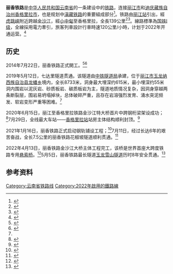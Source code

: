 {{云南未来建设}}
{{Infobox rail system-route
|rail_name=丽香铁路
|other_name=滇藏铁路丽香段
|image= Lijiang-Shangri-La Railway construction site 2016.jpg
|caption=建築中的丽香铁路香格里拉段
|locale={{PRC}}
|banner_color=blue
|service_type=客货兼运
|start=[[丽江站|丽江站]]、[[香格里拉站|香格里拉站]]
|system_length=
|length_in_operation=139 km
|total_length=
|sleeper=有砟轨道
|open_operation=
|line_title=线路
|lines=[[單線鐵路|单线]]
|stations= 13
|route_title=线路
|standard=国铁一级
|max_speed= 120km/h
|track_gauge={{standard gauge}}
|distance_between_mainlines=
|min_radius= 一般1200米，困难800米
|max_grade= 一般12‰，加力坡30‰
|block_signal= [[自动闭塞|自动闭塞]]
|control=LKJ-2000
|engine=[[电气化铁路|电气化铁路]]
|electrification=25kv15Hz交流电
|depot=
|rollingstock= [[动车组|动车组]]、普速客车
|fleet_size= 
|begin_operation= 预计2022年
|operator=[[昆明铁路局|昆明铁路局]]
|route_map={{丽香铁路RDT}}
}}
'''丽香铁路'''是[[中华人民共和国|中华人民共和国]][[云南省|云南省]]的一条建设中的[[鐵路運輸|铁路]]，连接[[丽江市|丽江市]]和[[迪庆藏族自治州|迪庆藏族自治州]][[香格里拉市|香格里拉市]]，也是规划中[[滇藏铁路|滇藏铁路]]的重要組成部分<ref>{{cite journal|author=[[中国国家铁路集团有限公司|中国国家铁路集团有限公司]]|title=铁运函〔2021〕204号 国铁集团关于公布大理至瑞丽铁路等有关名称的通知|journal=铁路客货运输专刊|year=2021|issue=03|publisher=[[中国铁道出版社|中国铁道出版社]]|isbn=978-7-113-27838-0|pages=23-24|quote=丽江至香格里拉铁路与既有大理东至丽江段线路统一命名，线路名称：滇藏铁路}}</ref>。铁路由[[丽江站|丽江站]]引出，經[[虎跳峡|虎跳峡]]附近跨越[[金沙江|金沙江]]，經[[小中甸镇|小中甸]]至香格里拉，全長139公里<ref>{{Cite web|title=麗香鐵路將開建 4年後可坐火車去香格里拉|url=http://www.yn.xinhuanet.com/travel/2009-05/19/content_16564629.htm|accessdate=2010-03-28|archiveurl=https://web.archive.org/web/20100609014253/http://www.yn.xinhuanet.com/travel/2009-05/19/content_16564629.htm|archivedate=2010-06-09|dead-url=yes}}</ref><ref name=":0">{{Cite news|url=https://mp.weixin.qq.com/s/2Tc0EP5qAAg09e-bwUmpcA|title=通往香格里拉的铁路，离建成更近一步|author=[[中国铁路总公司|中国铁路总公司]]微信公众号|date=2019-05-13|work=|accessdate=2019-05-15|archive-date=2021-04-11|archive-url=https://web.archive.org/web/20210411144807/https://mp.weixin.qq.com/s/2Tc0EP5qAAg09e-bwUmpcA|dead-url=no}}</ref>。線路標準為[[国铁I级|国铁I级]]，全線採用電力牽引，旅客列車設計行車時速120公里/小時，计划于2022年开通运营。<ref>{{cite web |title=云南丽香铁路预计明年年底前通车 助力大滇西旅游环线建设 |url=http://yn.news.cn/reporter/2021-09/18/c_1310195307.htm |accessdate=2021-11-22 |date=2021-09-18 |publisher=新华社 |website=新华网 |archive-date=2021-11-22 |archive-url=https://web.archive.org/web/20211122224919/http://yn.news.cn/reporter/2021-09/18/c_1310195307.htm |dead-url=no }}</ref>

==历史==
2014年7月22日，丽香铁路正式開工。<ref>{{cite book |author1=冯金声 |title=中国西南铁路纪事 |date=2017-05 |publisher=西南交通大学出版社 |isbn=978-7-5643-5447-3 |url=https://books.google.co.jp/books?id=z4WjDwAAQBAJ&pg=PT306&lpg=PT306&dq=2014%E5%B9%B47%E6%9C%8822%E6%97%A5%EF%BC%8C%E4%B8%BD%E9%A6%99%E9%93%81%E8%B7%AF%E6%AD%A3%E5%BC%8F%E5%BC%80%E5%B7%A5&source=bl&ots=zQtP2RiS89&sig=ACfU3U0E0UgiLIyuualLjEnIji6LqfKL0w&hl=zh-CN&sa=X&ved=2ahUKEwj2nsSv9Jr3AhUaqFYBHQcpA6oQ6AF6BAgmEAM#v=onepage&q=2014%E5%B9%B47%E6%9C%8822%E6%97%A5%EF%BC%8C%E4%B8%BD%E9%A6%99%E9%93%81%E8%B7%AF%E6%AD%A3%E5%BC%8F%E5%BC%80%E5%B7%A5&f=false |accessdate=2022-04-17 |language=zh |archive-date=2022-04-17 |archive-url=https://web.archive.org/web/20220417104935/https://books.google.co.jp/books?id=z4WjDwAAQBAJ&pg=PT306&lpg=PT306&dq=2014%E5%B9%B47%E6%9C%8822%E6%97%A5%EF%BC%8C%E4%B8%BD%E9%A6%99%E9%93%81%E8%B7%AF%E6%AD%A3%E5%BC%8F%E5%BC%80%E5%B7%A5&source=bl&ots=zQtP2RiS89&sig=ACfU3U0E0UgiLIyuualLjEnIji6LqfKL0w&hl=zh-CN&sa=X&ved=2ahUKEwj2nsSv9Jr3AhUaqFYBHQcpA6oQ6AF6BAgmEAM#v=onepage&q=2014%E5%B9%B47%E6%9C%8822%E6%97%A5%EF%BC%8C%E4%B8%BD%E9%A6%99%E9%93%81%E8%B7%AF%E6%AD%A3%E5%BC%8F%E5%BC%80%E5%B7%A5&f=false |dead-url=no }}</ref><ref>{{Cite web|title=滇藏铁路丽江至香格里拉段2013年将实质性开工|url=http://yn.yunnan.cn/html/2012-12/26/content_2550880.htm|access-date=2013-01-07|archiveurl=https://web.archive.org/web/20121229144713/http://yn.yunnan.cn/html/2012-12/26/content_2550880.htm|archivedate=2012-12-29|dead-url=yes}}</ref>

2019年5月12日，七达里隧道贯通。该隧道由[[中铁隧道局|中铁隧道局]]承建，位于[[丽江市|丽江市]][[玉龙纳西族自治县|玉龙纳西族自治县]][[龙蟠乡|龙蟠乡]]境内，全长8733米，洞身最大埋深约615米，最小埋深约55米洞内围岩以泥灰岩、砂质板岩、碳质板岩为主，隧道地质情况复杂，因洞身穿越两条断裂层，围岩易坍塌掉块，总体破碎严重，且存在岩溶强烈发育、涌水突泥频发、软岩变形严重等困难。<ref name=":0" />

2020年6月15日，丽江至香格里拉铁路金沙江特大桥首片中跨钢桁梁架设成功；<ref>{{cite web |title=人民日报、央视齐点赞！丽香铁路金沙江特大桥飞跨虎跳峡 |url=https://mp.weixin.qq.com/s/woVO3IxAHZBxFkg3u9HB4w |accessdate=2021-11-22 |date=2020-06-16 |publisher=中国铁路 |website=微信 |archive-date=2021-11-22 |archive-url=https://web.archive.org/web/20211122223704/https://mp.weixin.qq.com/s/woVO3IxAHZBxFkg3u9HB4w |dead-url=no }}</ref>7月29日，全线最大车站——[[香格里拉站|香格里拉站]]站房主体结构顺利封顶。<ref>{{cite web |title=香格里拉站要来啦！外观长这样 |url=https://mp.weixin.qq.com/s/gLs0jufisQaeE_ee-Udlsw |accessdate=2021-11-22 |date=2020-07-30 |publisher=中国铁路 |website=微信 |archive-date=2021-11-22 |archive-url=https://web.archive.org/web/20211122210647/https://mp.weixin.qq.com/s/gLs0jufisQaeE_ee-Udlsw |dead-url=no }}</ref>

2021年1月16日，丽香铁路正式启动钢轨铺设工程；<ref>{{cite web |title=丽香铁路铺轨工程正式启动 |url=http://news.cctv.com/2021/01/16/VIDEhHvTzDfjaDPhPy69abR7210116.shtml |accessdate=2021-11-22 |date=2021-01-16 |website=央视网 |archive-date=2021-11-22 |archive-url=https://web.archive.org/web/20211122145845/http://news.cctv.com/2021/01/16/VIDEhHvTzDfjaDPhPy69abR7210116.shtml |dead-url=no }}</ref>7月11日，经过长达6年的艰苦奋战，全长7.5公里的丽香铁路花椒坡隧道顺利贯通。<ref>{{cite web |title=滇藏铁路丽香段花椒坡隧道顺利贯通 |url=http://www.workercn.cn/34070/202107/14/210714142646455.shtml |accessdate=2021-11-22 |date=2021-07-14 |website=中工网 |archive-date=2021-11-22 |archive-url=https://web.archive.org/web/20211122143445/http://www.workercn.cn/34070/202107/14/210714142646455.shtml |dead-url=no }}</ref>

2022年4月13日，丽香铁路金沙江大桥主体工程完工，该桥是世界首座大跨度铁路专用[[悬索桥|悬索桥]]。<ref>{{cite web |title=丽香铁路金沙江大桥主体工程完工 |url=http://www.yn.gov.cn/ztgg/zxylcyfzqy/zdxmjsp/zdxmgztj/202204/t20220416_240699.html |website=云南省人民政府 |publisher=云南日报 |accessdate=2022-04-16 |date=2022-04-16 |archive-date=2022-04-17 |archive-url=https://web.archive.org/web/20220417104938/http://www.yn.gov.cn/ztgg/zxylcyfzqy/zdxmjsp/zdxmgztj/202204/t20220416_240699.html |dead-url=no }}</ref>5月5日，丽香铁路最长隧道[[玉龙雪山隧道|玉龙雪山隧道]]历时8年安全贯通。<ref>{{cite web |title=云投铁路参建的丽香铁路玉龙雪山隧道顺利贯通 |url=https://mp.weixin.qq.com/s/j-ID1DuwXRd8QxeBaNEfsw |website=微信 |publisher=云南国资 |accessdate=2022-05-07 |date=2022-05-05 |archive-date=2022-05-07 |archive-url=https://web.archive.org/web/20220507124246/https://mp.weixin.qq.com/s/j-ID1DuwXRd8QxeBaNEfsw }}</ref>

== 参考资料 ==
{{reflist|2}}

{{commonscat|Lijiang-Shangri-La Railway}}
{{丽香铁路|nocat}}
{{中国铁路}}

[[Category:云南省铁路线|Category:云南省铁路线]]
[[Category:2022年啟用的鐵路線|Category:2022年啟用的鐵路線]]